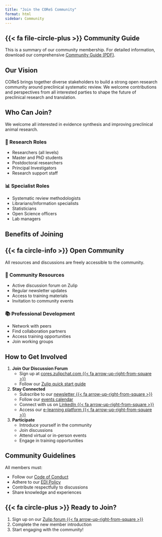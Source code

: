 ```yaml
---
title: "Join the COReS Community"
format: html
sidebar: Community
---
```


::: {.callout-tip icon=false}
## {{< fa file-circle-plus >}} Community Guide
This is a summary of our community membership. For detailed information, download our comprehensive [Community Guide (PDF)](/files/Guide – COReS members.pdf){target="_blank"}.
:::

## Our Vision

COReS brings together diverse stakeholders to build a strong open research community around preclinical systematic review. We welcome contributions and perspectives from all interested parties to shape the future of preclinical research and translation.

## Who Can Join?
We welcome all interested in evidence synthesis and improving preclinical animal research.

::::: grid
::: g-col-6
### 🔬 Research Roles

-   Researchers (all levels)
-   Master and PhD students
-   Postdoctoral researchers
-   Principal Investigators
-   Research support staff
:::

::: g-col-6
### 📊 Specialist Roles

-   Systematic review methodologists
-   Librarians/Information specialists
-   Statisticians
-   Open Science officers
-   Lab managers
:::
:::::

## Benefits of Joining

::: {.callout-note icon=false}
## {{< fa circle-info >}} Open Community

All  resources and discussions are freely accessible to the community.
:::

::::: grid
::: g-col-6
### 🤝 Community Resources

-   Active discussion forum on Zulip
-   Regular newsletter updates
-   Access to training materials
-   Invitation to community events
:::

::: g-col-6
### 📚 Professional Development

-   Network with peers
-   Find collaboration partners
-   Access training opportunities
-   Join working groups
:::
:::::


## How to Get Involved

1.  **Join Our Discussion Forum**
    -   Sign up at [cores.zulipchat.com {{< fa arrow-up-right-from-square >}}](https://cores.zulipchat.com)
    -   Follow our [Zulip quick start guide](/about-cores/using-zulip.qmd)
2.  **Stay Connected**
    -   Subscribe to our [newsletter {{< fa arrow-up-right-from-square >}}](http://eepurl.com/h4hsMv){target="_blank"}
    -   Follow our [events calendar](/events.qmd)
    -   Connect with us on [LinkedIn {{< fa arrow-up-right-from-square >}}](https://linkedin.com/company/communities-for-open-research-synthesis){target="_blank"}
    -   Access our [e-learning platform {{< fa arrow-up-right-from-square >}}](https://elearning.camarades.net/){target="_blank"}
    
3.  **Participate**
    -   Introduce yourself in the community
    -   Join discussions
    -   Attend virtual or in-person events
    -   Engage in training opportunities

## Community Guidelines

All members must:

-   Follow our [Code of Conduct](/about-cores/code-of-conduct.qmd)
-   Adhere to our [EDI Policy](/about-cores/policies.qmd)
-   Contribute respectfully to discussions
-   Share knowledge and experiences

::: {.callout-tip icon=false}
## {{< fa circle-plus >}} Ready to Join?

1.  Sign up on our [Zulip forum {{< fa arrow-up-right-from-square >}}](https://cores.zulipchat.com){target="_blank"}
2.  Complete the new member introduction
3.  Start engaging with the community!
:::
